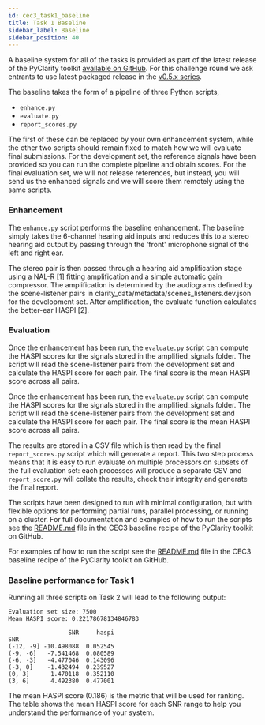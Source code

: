 ```yaml
---
id: cec3_task1_baseline
title: Task 1 Baseline
sidebar_label: Baseline
sidebar_position: 40
---
```



A baseline system for all of the tasks is provided as part of the latest release of the PyClarity toolkit [available on GitHub](https://github.com/claritychallenge/clarity/tree/main). For this challenge round we ask entrants to use latest packaged release in the [v0.5.x series](https://github.com/claritychallenge/clarity/releases).

The baseline takes the form of a pipeline of three Python scripts,

- `enhance.py`
- `evaluate.py`
- `report_scores.py`

The first of these can be replaced by your own enhancement system, while the other two scripts should remain fixed to match how we will evaluate final submissions. For the development set, the reference signals have been provided so you can run the complete pipeline and obtain scores. For the final evaluation set, we will not release references, but instead, you will send us the enhanced signals and we will score them remotely using the same scripts.

### Enhancement

The `enhance.py` script performs the baseline enhancement. The baseline simply takes the 6-channel hearing aid inputs and reduces this to a stereo hearing aid output by passing through the 'front' microphone signal of the left and right ear.

The stereo pair is then passed through a hearing aid amplification stage using a NAL-R [1] fitting amplification and a simple automatic gain compressor. The amplification is determined by the audiograms defined by the scene-listener pairs in clarity_data/metadata/scenes_listeners.dev.json for the development set. After amplification, the evaluate function calculates the better-ear HASPI [2].

### Evaluation

Once the enhancement has been run, the `evaluate.py` script can compute the HASPI scores for the signals stored in the amplified_signals folder. The script will read the scene-listener pairs from the development set and calculate the HASPI score for each pair. The final score is the mean HASPI score across all pairs.

Once the enhancement has been run, the `evaluate.py` script can compute the HASPI scores for the signals stored in the amplified_signals folder. The script will read the scene-listener pairs from the development set and calculate the HASPI score for each pair. The final score is the mean HASPI score across all pairs.

The results are stored in a CSV file which is then read by the final `report_scores.py` script which will generate a report. This two step process means that it is easy to run evaluate on multiple processors on subsets of the full evaluation set: each processes will produce a separate CSV and `report_score.py` will collate the results, check their integrity and generate the final report.

The scripts have been designed to run with minimal configuration, but with flexible options for performing partial runs, parallel processing, or running on a cluster. For full documentation and examples of how to run the scripts see the [README.md](https://github.com/claritychallenge/clarity/tree/main/recipes/cec3) file in the CEC3 baseline recipe of the PyClarity toolkit on GitHub.

For examples of how to run the script see the [README.md](https://github.com/claritychallenge/clarity/tree/main/recipes/cec3) file in the CEC3 baseline recipe of the PyClarity toolkit on GitHub.

### Baseline performance for Task 1

Running all three scripts on Task 2 will lead to the following output:

```text
Evaluation set size: 7500
Mean HASPI score: 0.22178678134846783

                 SNR     haspi
SNR
(-12, -9] -10.498088  0.052545
(-9, -6]   -7.541468  0.080589
(-6, -3]   -4.477046  0.143096
(-3, 0]    -1.432494  0.239527
(0, 3]      1.470118  0.352110
(3, 6]      4.492380  0.477001
```

The mean HASPI score (0.186) is the metric that will be used for ranking. The table shows the mean HASPI score for each SNR range to help you understand the performance of your system.
